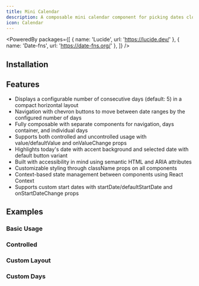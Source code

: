 ```yaml
---
title: Mini Calendar
description: A composable mini calendar component for picking dates close to today.
icon: Calendar
---
```


<PoweredBy packages={[
  { name: 'Lucide', url: 'https://lucide.dev/' },
  { name: 'Date-fns', url: 'https://date-fns.org/' },
]} />

<Preview path="mini-calendar" />

## Installation

<Installer packageName="mini-calendar" />

## Features

- Displays a configurable number of consecutive days (default: 5) in a compact horizontal layout
- Navigation with chevron buttons to move between date ranges by the configured number of days
- Fully composable with separate components for navigation, days container, and individual days
- Supports both controlled and uncontrolled usage with value/defaultValue and onValueChange props
- Highlights today's date with accent background and selected date with default button variant
- Built with accessibility in mind using semantic HTML and ARIA attributes
- Customizable styling through className props on all components
- Context-based state management between components using React Context
- Supports custom start dates with startDate/defaultStartDate and onStartDateChange props

## Examples

### Basic Usage

<Preview path="mini-calendar" />

### Controlled

<Preview path="mini-calendar-controlled" />

### Custom Layout

<Preview path="mini-calendar-custom" />

### Custom Days

<Preview path="mini-calendar-days" />